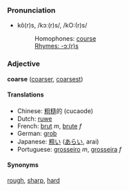 ===Pronunciation===
*kô(r)s, /kɔː(r)s/, /kO:(r)s/
*:Homophones: [[course]]
*:[[Rhymes:English:-ɔː(r)s|Rhymes: -ɔː(r)s]]

===Adjective===
'''coarse''' ([[coarser]], [[coarsest]])

====Translations====
*Chinese: [[粗糙]]的 (cucaode)
*Dutch: [[ruwe]]
*French: [[brut]] ''m'', [[brute]] ''f''
*German: [[grob]]
*Japanese: [[粗い]] ([[あらい]], arai)
*Portuguese: [[grosseiro]] ''m'', [[grosseira]] ''f''

====Synonyms====
[[rough]], [[sharp]], [[hard]]